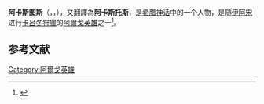 '''阿卡斯图斯'''（{{lang-en|Acastus}}，{{IPAc-en|ə|ˈ|k|æ|s|t|ə|s}}，{{lang-grc|Ἄκαστος}}），又翻譯為'''阿卡斯托斯'''，是[[希腊神话|希腊神话]]中的一个人物，是随[[伊阿宋|伊阿宋]]进行[[卡呂冬狩獵|卡呂冬狩獵]]的[[阿爾戈英雄|阿爾戈英雄]]之一<ref name="OCD">{{cite encyclopedia
  | last = Hornblower
  | first = Simon
  | authorlink = 
  | title = Acastus
  | encyclopedia = The Oxford Classical Dictionary
  | volume = 
  | pages = 3
  | publisher = Oxford University Press
  | location = Oxford
  | year = 1996
  | url = 
  | accessdate = }}</ref>。

==参考文献==
{{reflist}}


[[Category:阿爾戈英雄|Category:阿爾戈英雄]]